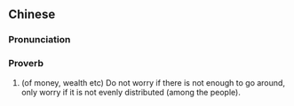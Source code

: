 ==Chinese==
{{zh-forms}}

===Pronunciation===
{{zh-pron
|m=不 huàn guǎ ér huàn 不 jūn
|c=bat1 waan6 gwaa2 ji4 waan6 bat1 gwan1
|cat=prov
}}

===Proverb===
{{zh-proverb}}

# (of money, wealth etc) Do not worry if there is not enough to go around, only worry if it is not evenly distributed (among the people).